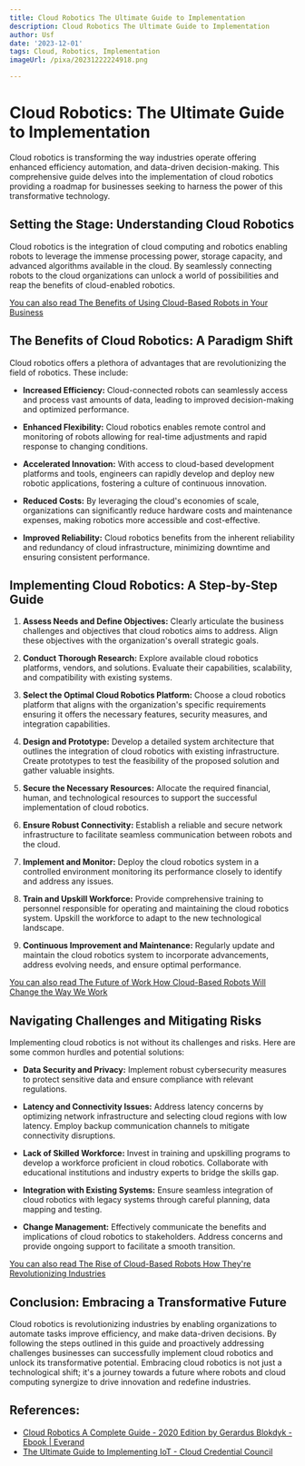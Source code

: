 ```yaml
---
title: Cloud Robotics The Ultimate Guide to Implementation
description: Cloud Robotics The Ultimate Guide to Implementation
author: Usf
date: '2023-12-01'
tags: Cloud, Robotics, Implementation
imageUrl: /pixa/20231222224918.png

---
```

# Cloud  Robotics: The Ultimate Guide to Implementation

Cloud robotics is transforming the  way  industries  operate offering enhanced efficiency automation, and data-driven decision-making.  This  comprehensive guide delves into the implementation of cloud  robotics providing a roadmap for businesses seeking to harness the power of this  transformative technology.

## Setting the Stage: Understanding Cloud Robotics

Cloud  robotics is the integration of cloud computing and  robotics enabling robots to leverage the immense processing power, storage capacity, and advanced algorithms  available in the cloud.  By seamlessly connecting robots to the  cloud organizations can unlock a world of possibilities and reap the benefits of cloud-enabled robotics.

[You  can also  read The Benefits of  Using Cloud-Based Robots in Your Business](The%20Benefits%20of%20Using%20Cloud-Based%20Robots%20in%20Your%20Business)


## The Benefits of Cloud Robotics: A  Paradigm Shift

Cloud  robotics offers a plethora of advantages that are revolutionizing the field of robotics. These include:

- **Increased Efficiency:** Cloud-connected robots can seamlessly access and process vast amounts of data, leading to improved decision-making and optimized performance.

- **Enhanced Flexibility:** Cloud robotics enables remote control and monitoring of robots allowing  for real-time adjustments and rapid response to changing conditions.

- **Accelerated Innovation:** With access to cloud-based development platforms and tools, engineers can rapidly  develop and deploy new  robotic applications, fostering a culture of continuous innovation.

- **Reduced Costs:** By leveraging the cloud's economies of scale, organizations can significantly reduce  hardware costs and maintenance expenses, making robotics more accessible and cost-effective.

- **Improved Reliability:** Cloud robotics benefits from the inherent reliability and redundancy of cloud infrastructure, minimizing downtime and ensuring consistent performance.

## Implementing  Cloud Robotics:  A Step-by-Step Guide

1. **Assess Needs and Define Objectives:** Clearly articulate the  business challenges and objectives that cloud robotics aims to address.  Align these objectives with the organization's overall strategic goals.

2.  **Conduct Thorough Research:** Explore available cloud robotics platforms, vendors, and solutions. Evaluate  their capabilities, scalability, and compatibility with existing systems.

3. **Select the Optimal Cloud Robotics Platform:** Choose a cloud  robotics platform that aligns with the organization's specific requirements ensuring it offers the necessary features, security measures, and integration capabilities.

4. **Design and Prototype:** Develop a detailed  system architecture that  outlines  the integration of cloud  robotics  with existing infrastructure. Create prototypes to test the feasibility of the proposed solution and gather valuable  insights.

5. **Secure the Necessary Resources:** Allocate the required financial, human,  and  technological resources to support the successful implementation of cloud robotics.

6. **Ensure Robust Connectivity:** Establish a reliable and secure network infrastructure to facilitate seamless communication between robots and the cloud.

7. **Implement and Monitor:** Deploy the cloud robotics system in a controlled environment monitoring its performance closely to identify and address any issues.

8. **Train and Upskill Workforce:** Provide comprehensive  training to personnel responsible for operating and maintaining the cloud robotics system. Upskill the workforce to adapt to the new technological  landscape.

9. **Continuous Improvement and Maintenance:** Regularly update and  maintain the  cloud robotics system  to incorporate advancements, address evolving needs, and ensure optimal performance.

[You can also read  The Future of  Work How Cloud-Based Robots Will  Change the Way We Work](The%20Future%20of%20Work%20How%20Cloud-Based%20Robots%20Will%20Change%20the%20Way%20We%20Work)


## Navigating  Challenges and Mitigating Risks

Implementing cloud robotics is not without its challenges and risks. Here  are some common hurdles and potential  solutions:

- **Data Security and Privacy:** Implement robust cybersecurity measures to protect sensitive data  and ensure compliance with relevant regulations.

-  **Latency and Connectivity Issues:** Address latency concerns  by optimizing network infrastructure and selecting cloud regions with low latency. Employ backup communication channels to mitigate connectivity disruptions.

- **Lack of Skilled Workforce:** Invest  in training and upskilling programs to  develop a workforce proficient in cloud robotics. Collaborate with educational  institutions and  industry experts to bridge the skills gap.

- **Integration with Existing Systems:** Ensure  seamless integration of cloud robotics with legacy systems through careful planning, data mapping and testing.

- **Change Management:** Effectively communicate the benefits and implications of cloud robotics to  stakeholders. Address concerns and  provide ongoing support to facilitate a smooth transition.

[You can also read The  Rise of Cloud-Based Robots How  They're Revolutionizing Industries](The%20Rise%20of%20Cloud-Based%20Robots%20How%20They%27re%20Revolutionizing%20Industries)


## Conclusion: Embracing a  Transformative Future

Cloud robotics  is revolutionizing industries by enabling organizations to automate tasks  improve efficiency,  and make data-driven decisions. By following the steps outlined  in this guide and proactively addressing challenges businesses can  successfully implement cloud robotics  and unlock its transformative potential. Embracing cloud robotics is not just a  technological shift;  it's a journey towards a future where  robots and cloud computing synergize to drive innovation and redefine industries.

## References:
- [Cloud Robotics A Complete Guide - 2020 Edition by Gerardus Blokdyk - Ebook | Everand](https://www.everand.com/book/447293732/Cloud-Robotics-A-Complete-Guide-2020-Edition)
- [The Ultimate Guide to Implementing IoT - Cloud Credential Council](https://www.cloudcredential.org/blog/the-ultimate-guide-to-implementing-iot/)
